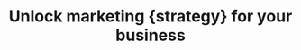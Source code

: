 ---
title: "Unlock marketing {strategy} for your business"
description: "We immerse ourselves in your issues and we put our knowledge and expertise at your service to provide you with an informed response."
action_btn1:
  enable: true
  label: "Learn more"
  link: "/service"
action_btn2:
  enable: true 
  label: "How we work"
  link: "/about"
experience: 15
experience_title: "Years of hall of fame & experience"
gallery:
  - "/assets/imgs/gallery/img-s-36.jpg"
  - "/assets/imgs/gallery/img-s-37.jpg"
  - "/assets/imgs/gallery/img-s-38.jpg"
meta:
  meta_title: "SEO About"
  meta_description: "SEO About description"
---